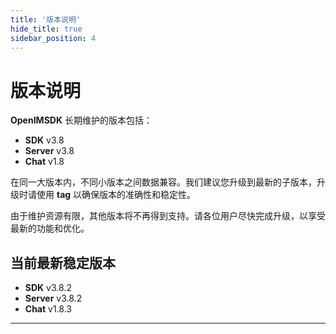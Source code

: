 ```yaml
---
title: '版本说明'
hide_title: true
sidebar_position: 4
---
```


# 版本说明

**OpenIMSDK** 长期维护的版本包括：

- **SDK** v3.8
- **Server** v3.8
- **Chat** v1.8

在同一大版本内，不同小版本之间数据兼容。我们建议您升级到最新的子版本，升级时请使用 **tag** 以确保版本的准确性和稳定性。

由于维护资源有限，其他版本将不再得到支持。请各位用户尽快完成升级，以享受最新的功能和优化。

## 当前最新稳定版本

- **SDK** v3.8.2
- **Server** v3.8.2
- **Chat** v1.8.3

---